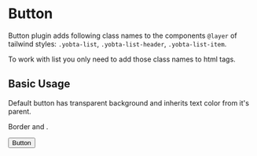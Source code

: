 
<Meta title="MDX/Button" />

# Button

Button plugin adds following class names to the components `@layer`
of tailwind styles: `.yobta-list`, `.yobta-list-header`,
`.yobta-list-item`.

To work with list you only need to add those class names to html tags.

## Basic Usage

Default button has transparent background and inherits text color
from it's parent.

Border and .

<Canvas>
  <Story name="Basic Usage">
    <button className="yobta-button" type="button">
      Button
    </button>
  </Story>
</Canvas>

